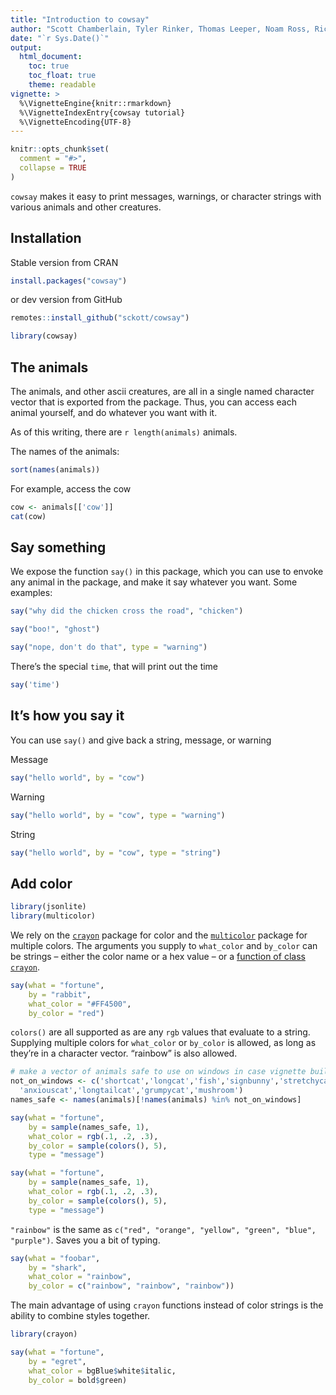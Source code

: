 ```yaml
---
title: "Introduction to cowsay"
author: "Scott Chamberlain, Tyler Rinker, Thomas Leeper, Noam Ross, Rich FitzJohn, Kiyoko Gotanda, Carson Sievert, Andy Teucher, Karl Broman, Franz-Sebastian Krah, Lucy D'Agostino McGowan, Guangchuang Yu, Paolo Sonego, and Philipp Boersch-Supan"
date: "`r Sys.Date()`"
output:
  html_document:
    toc: true
    toc_float: true
    theme: readable
vignette: >
  %\VignetteEngine{knitr::rmarkdown}
  %\VignetteIndexEntry{cowsay tutorial}
  %\VignetteEncoding{UTF-8}
---
```


```r
knitr::opts_chunk$set(
  comment = "#>",
  collapse = TRUE
)
```

`cowsay` makes it easy to print messages, warnings, or character strings with various animals and other creatures.

## Installation

Stable version from CRAN

```r
install.packages("cowsay")
```

or dev version from GitHub

```r
remotes::install_github("sckott/cowsay")
```

```r
library(cowsay)
```

## The animals

The animals, and other ascii creatures, are all in a single named character vector that is exported from the package. Thus, you can access each animal yourself, and do whatever you want with it. 

As of this writing, there are `r length(animals)` animals.

The names of the animals:

```r
sort(names(animals))
```

For example, access the cow

```r
cow <- animals[['cow']]
cat(cow)
```

## Say something

We expose the function `say()` in this package, which you can use to envoke any animal in the package, and make it say whatever you want. Some examples:

```r
say("why did the chicken cross the road", "chicken")
```

```r
say("boo!", "ghost")
```

```r
say("nope, don't do that", type = "warning")
```

There's the special `time`, that will print out the time

```r
say('time')
```

## It's how you say it

You can use `say()` and give back a string, message, or warning

Message

```r
say("hello world", by = "cow")
```

Warning

```r
say("hello world", by = "cow", type = "warning")
```

String

```r
say("hello world", by = "cow", type = "string")
```


## Add color

```r
library(jsonlite)
library(multicolor)
```


We rely on the [`crayon`](https://github.com/r-lib/crayon) package for color and the [`multicolor`](https://github.com/aedobbyn/multicolor) package for multiple colors. The arguments you supply to `what_color` and `by_color` can be strings -- either the color name or a hex value -- or a [function of class `crayon`](https://github.com/r-lib/crayon#styles).


```r
say(what = "fortune",
    by = "rabbit",
    what_color = "#FF4500",
    by_color = "red")
```


`colors()` are all supported as are any `rgb` values that evaluate to a string. Supplying multiple colors for `what_color` or `by_color` is allowed, as long as they're in a character vector. "rainbow" is also allowed.

```r
# make a vector of animals safe to use on windows in case vignette built on windows
not_on_windows <- c('shortcat','longcat','fish','signbunny','stretchycat',
  'anxiouscat','longtailcat','grumpycat','mushroom')
names_safe <- names(animals)[!names(animals) %in% not_on_windows]
```

```r
say(what = "fortune", 
    by = sample(names_safe, 1),
    what_color = rgb(.1, .2, .3),
    by_color = sample(colors(), 5),
    type = "message")
```


```r
say(what = "fortune", 
    by = sample(names_safe, 1),
    what_color = rgb(.1, .2, .3),
    by_color = sample(colors(), 5),
    type = "message")
```

`"rainbow"` is the same as `c("red", "orange", "yellow", "green", "blue", "purple")`. Saves you a bit of typing.

```r
say(what = "foobar",
    by = "shark",
    what_color = "rainbow",
    by_color = c("rainbow", "rainbow", "rainbow"))
```

The main advantage of using `crayon` functions instead of color strings is the ability to combine styles together.

```r
library(crayon)

say(what = "fortune",
    by = "egret",
    what_color = bgBlue$white$italic,
    by_color = bold$green)
```
